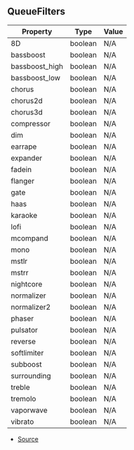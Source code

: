 ## QueueFilters

| Property | Type | Value |
| ----------- | ----------- | ----------- |
| 8D | boolean | N/A |
| bassboost | boolean | N/A |
| bassboost_high | boolean | N/A |
| bassboost_low | boolean | N/A |
| chorus | boolean | N/A |
| chorus2d | boolean | N/A |
| chorus3d | boolean | N/A |
| compressor | boolean | N/A |
| dim | boolean | N/A |
| earrape | boolean | N/A |
| expander | boolean | N/A |
| fadein | boolean | N/A |
| flanger | boolean | N/A |
| gate | boolean | N/A |
| haas | boolean | N/A |
| karaoke | boolean | N/A |
| lofi | boolean | N/A |
| mcompand | boolean | N/A |
| mono | boolean | N/A |
| mstlr | boolean | N/A |
| mstrr | boolean | N/A |
| nightcore | boolean | N/A |
| normalizer | boolean | N/A |
| normalizer2 | boolean | N/A |
| phaser | boolean | N/A |
| pulsator | boolean | N/A |
| reverse | boolean | N/A |
| softlimiter | boolean | N/A |
| subboost | boolean | N/A |
| surrounding | boolean | N/A |
| treble | boolean | N/A |
| tremolo | boolean | N/A |
| vaporwave | boolean | N/A |
| vibrato | boolean | N/A |


- [Source](https://github.com/Androz2091/discord-player/blob/fe42dd7/packages/discord-player/src/types/types.ts#L18)